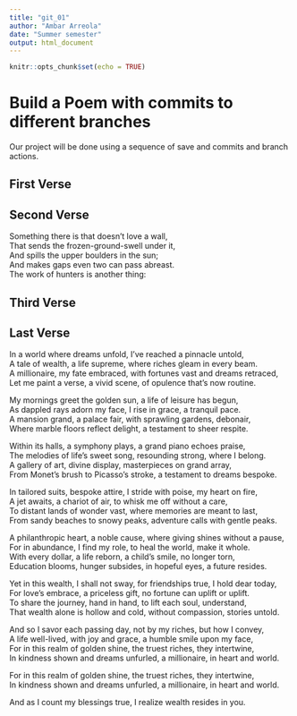 ```yaml
---
title: "git_01"
author: "Ambar Arreola"
date: "Summer semester"
output: html_document
---
```


```r
knitr::opts_chunk$set(echo = TRUE)
```
# Build a Poem with commits to different branches
Our project will be done using a sequence of save and commits and branch actions.
<!-- Do not modify or change any text in "!--" bracketed areas such as this --- these are instructions to
you, if you change any of this the git program will notice it and compromise your git merging strategy !-->

## First Verse 
<!--Put the first five lines of a poem by Lewis Carrol in this section!-->

## Second Verse
<!--Put the first five lines of a poem by Robert Frost here!-->
Something there is that doesn’t love a wall,  
That sends the frozen-ground-swell under it,  
And spills the upper boulders in the sun;  
And makes gaps even two can pass abreast.  
The work of hunters is another thing:  

## Third Verse
<!--Put the first two verses of The Walrus and the Carpenter here!-->

## Last Verse
<!--Put a short poem you created using chatGPT of 20 to 30 lines,here!-->
In a world where dreams unfold, I've reached a pinnacle untold,  
A tale of wealth, a life supreme, where riches gleam in every beam.  
A millionaire, my fate embraced, with fortunes vast and dreams retraced,  
Let me paint a verse, a vivid scene, of opulence that's now routine.  

My mornings greet the golden sun, a life of leisure has begun,  
As dappled rays adorn my face, I rise in grace, a tranquil pace.  
A mansion grand, a palace fair, with sprawling gardens, debonair,  
Where marble floors reflect delight, a testament to sheer respite.  

Within its halls, a symphony plays, a grand piano echoes praise,  
The melodies of life's sweet song, resounding strong, where I belong.  
A gallery of art, divine display, masterpieces on grand array,  
From Monet's brush to Picasso's stroke, a testament to dreams bespoke.  

In tailored suits, bespoke attire, I stride with poise, my heart on fire,  
A jet awaits, a chariot of air, to whisk me off without a care,  
To distant lands of wonder vast, where memories are meant to last,  
From sandy beaches to snowy peaks, adventure calls with gentle peaks.  

A philanthropic heart, a noble cause, where giving shines without a pause,  
For in abundance, I find my role, to heal the world, make it whole.  
With every dollar, a life reborn, a child's smile, no longer torn,  
Education blooms, hunger subsides, in hopeful eyes, a future resides.  

Yet in this wealth, I shall not sway, for friendships true, I hold dear today,  
For love's embrace, a priceless gift, no fortune can uplift or uplift.  
To share the journey, hand in hand, to lift each soul, understand,  
That wealth alone is hollow and cold, without compassion, stories untold.  

And so I savor each passing day, not by my riches, but how I convey,  
A life well-lived, with joy and grace, a humble smile upon my face,  
For in this realm of golden shine, the truest riches, they intertwine,  
In kindness shown and dreams unfurled, a millionaire, in heart and world.  

For in this realm of golden shine, the truest riches, they intertwine,  
In kindness shown and dreams unfurled, a millionaire, in heart and world.  

And as I count my blessings true, I realize wealth resides in you.  